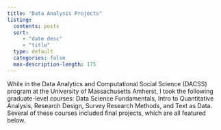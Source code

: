 ```yaml
---
title: "Data Analysis Projects"
listing: 
  contents: posts
  sort: 
     - "date desc"
     - "title"
  type: default
  categories: false
  max-description-length: 175
---
```


While in the Data Analytics and Computational Social Science (DACSS) program at the University of Massachusetts Amherst, I took the following graduate-level courses: Data Science Fundamentals, Intro to Quantitative Analysis, Research Design, Survey Research Methods, and Text as Data. Several of these courses included final projects, which are all featured below.
